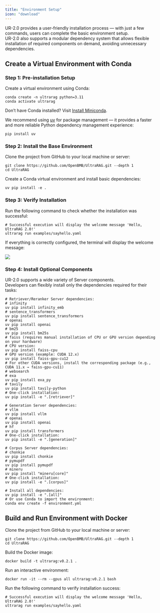 ```yaml
---
title: "Environment Setup"
icon: "download"
---
```


UR-2.0 provides a user-friendly installation process — with just a few commands, users can complete the basic environment setup.  
UR-2.0 also supports a modular dependency system that allows flexible installation of required components on demand, avoiding unnecessary dependencies.

## Create a Virtual Environment with Conda

### Step 1: Pre-installation Setup

Create a virtual environment using Conda:

```shell
conda create -n ultrarag python=3.11
conda activate ultrarag
```

<Tip>Don’t have Conda installed? Visit [Install Miniconda](https://www.anaconda.com/docs/getting-started/miniconda/install).</Tip>

We recommend using [uv](https://github.com/astral-sh/uv) for package management — it provides a faster and more reliable Python dependency management experience:

```shell
pip install uv
```

### Step 2: Install the Base Environment

Clone the project from GitHub to your local machine or server:

```shell
git clone https://github.com/OpenBMB/UltraRAG.git --depth 1
cd UltraRAG
```

Create a Conda virtual environment and install basic dependencies:

```shell
uv pip install -e .
```

### Step 3: Verify Installation

Run the following command to check whether the installation was successful:

```shell
# Successful execution will display the welcome message 'Hello, UltraRAG 2.0!'
ultrarag run examples/sayhello.yaml
```

If everything is correctly configured, the terminal will display the welcome message:

![](/images/getting_started/sayhello_run.png)

### Step 4: Install Optional Components

UR-2.0 supports a wide variety of Server components.  
Developers can flexibly install only the dependencies required for their tasks:

```shell
# Retriever/Reranker Server dependencies:
# infinity
uv pip install infinity_emb
# sentence_transformers
uv pip install sentence_transformers
# openai
uv pip install openai
# bm25
uv pip install bm25s
# faiss (requires manual installation of CPU or GPU version depending on your hardware)
# CPU version:
uv pip install faiss-cpu
# GPU version (example: CUDA 12.x)
uv pip install faiss-gpu-cu12
# For other CUDA versions, install the corresponding package (e.g., CUDA 11.x → faiss-gpu-cu11)
# websearch
# exa
uv pip install exa_py
# tavily
uv pip install tavily-python
# One-click installation:
uv pip install -e ".[retriever]"

# Generation Server dependencies:
# vllm
uv pip install vllm
# openai
uv pip install openai
# hf
uv pip install transformers
# One-click installation:
uv pip install -e ".[generation]"

# Corpus Server dependencies:
# chonkie
uv pip install chonkie
# pymupdf
uv pip install pymupdf
# mineru
uv pip install "mineru[core]"
# One-click installation:
uv pip install -e ".[corpus]"

# Install all dependencies:
uv pip install -e ".[all]"
# Or use Conda to import the environment:
conda env create -f environment.yml
```

## Build and Run Environment with Docker

Clone the project from GitHub to your local machine or server:

```shell
git clone https://github.com/OpenBMB/UltraRAG.git --depth 1
cd UltraRAG
```

Build the Docker image:

```shell
docker build -t ultrarag:v0.2.1 .
```

Run an interactive environment:

```shell
docker run -it --rm --gpus all ultrarag:v0.2.1 bash
```

Run the following command to verify installation success:

```shell
# Successful execution will display the welcome message 'Hello, UltraRAG 2.0!'
ultrarag run examples/sayhello.yaml
```